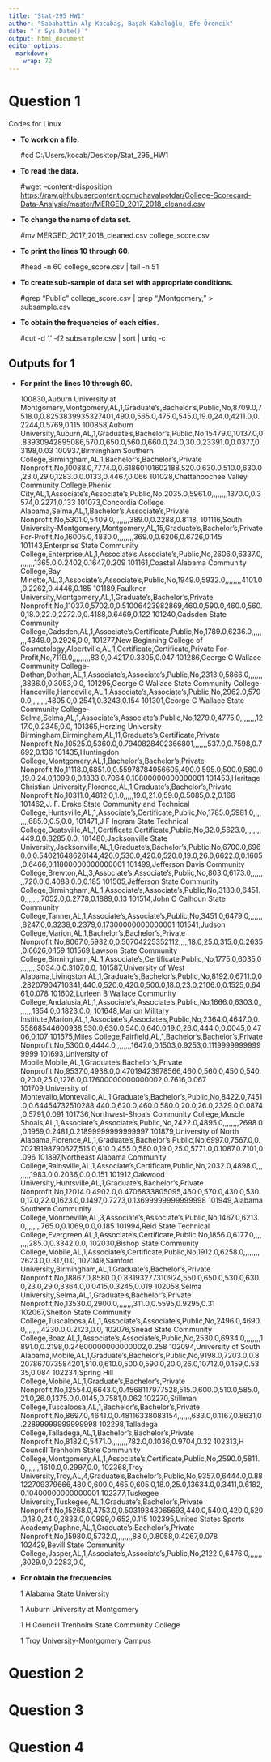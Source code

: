 ---
title: "Stat-295 HW1"
author: "Sabahattin Alp Kocabaş, Başak Kabaloğlu, Efe Örencik"
date: "`r Sys.Date()`"
output: html_document
editor_options: 
  markdown: 
    wrap: 72
---

# Question 1

Codes for Linux

-   **To work on a file.**

    #cd C:/Users/kocab/Desktop/Stat_295_HW1

-   **To read the data.**

    #wget --content-disposition
    <https://raw.githubusercontent.com/dhavalpotdar/College-Scorecard-Data-Analysis/master/MERGED_2017_2018_cleaned.csv>

-   **To change the name of data set.**

    #mv MERGED_2017_2018_cleaned.csv college_score.csv

-   **To print the lines 10 through 60.**

    #head -n 60 college_score.csv \| tail -n 51

-   **To create sub-sample of data set with appropriate conditions.**

    #grep "Public" college_score.csv \| grep ",Montgomery," \>
    subsample.csv

-   **To obtain the frequencies of each cities.**

    #cut -d ',' -f2 subsample.csv \| sort \| uniq -c

## Outputs for 1

-   **For print the lines 10 through 60.**

    100830,Auburn University at
    Montgomery,Montgomery,AL,1,Graduate's,Bachelor's,Public,No,8709.0,7518.0,0.8253839935327401,490.0,565.0,475.0,545.0,19.0,24.0,4211.0,0.2244,0.5769,0.115
    100858,Auburn
    University,Auburn,AL,1,Graduate's,Bachelor's,Public,No,15479.0,10137.0,0.83930942895086,570.0,650.0,560.0,660.0,24.0,30.0,23391.0,0.0377,0.3198,0.03
    100937,Birmingham Southern
    College,Birmingham,AL,1,Bachelor's,Bachelor's,Private
    Nonprofit,No,10088.0,7774.0,0.61860101602188,520.0,630.0,510.0,630.0,23.0,29.0,1283.0,0.0133,0.4467,0.066
    101028,Chattahoochee Valley Community College,Phenix
    City,AL,1,Associate's,Associate's,Public,No,2035.0,5961.0,,,,,,,,1370.0,0.3574,0.2271,0.133
    101073,Concordia College
    Alabama,Selma,AL,1,Bachelor's,Associate's,Private
    Nonprofit,No,5301.0,5409.0,,,,,,,,389.0,0.2288,0.8118, 101116,South
    University-Montgomery,Montgomery,AL,15,Graduate's,Bachelor's,Private
    For-Profit,No,16005.0,4830.0,,,,,,,,369.0,0.6206,0.6726,0.145
    101143,Enterprise State Community
    College,Enterprise,AL,1,Associate's,Associate's,Public,No,2606.0,6337.0,,,,,,,,1365.0,0.2402,0.1647,0.209
    101161,Coastal Alabama Community College,Bay
    Minette,AL,3,Associate's,Associate's,Public,No,1949.0,5932.0,,,,,,,,4101.0,0.2262,0.4446,0.185
    101189,Faulkner
    University,Montgomery,AL,1,Graduate's,Bachelor's,Private
    Nonprofit,No,11037.0,5702.0,0.51006423982869,460.0,590.0,460.0,560.0,18.0,22.0,2272.0,0.4188,0.6469,0.122
    101240,Gadsden State Community
    College,Gadsden,AL,1,Associate's,Certificate,Public,No,1789.0,6236.0,,,,,,,,4349.0,0.2926,0.0,
    101277,New Beginning College of
    Cosmetology,Albertville,AL,1,Certificate,Certificate,Private
    For-Profit,No,7119.0,,,,,,,,,83.0,0.4217,0.3305,0.047 101286,George
    C Wallace Community
    College-Dothan,Dothan,AL,1,Associate's,Associate's,Public,No,2313.0,5866.0,,,,,,,,3836.0,0.3053,0.0,
    101295,George C Wallace State Community
    College-Hanceville,Hanceville,AL,1,Associate's,Associate's,Public,No,2962.0,5790.0,,,,,,,,4805.0,0.2541,0.3243,0.154
    101301,George C Wallace State Community
    College-Selma,Selma,AL,1,Associate's,Associate's,Public,No,1279.0,4775.0,,,,,,,,1217.0,0.2345,0.0,
    101365,Herzing
    University-Birmingham,Birmingham,AL,11,Graduate's,Certificate,Private
    Nonprofit,No,10525.0,5360.0,0.7940828402366801,,,,,,,537.0,0.7598,0.7692,0.136
    101435,Huntingdon
    College,Montgomery,AL,1,Bachelor's,Bachelor's,Private
    Nonprofit,No,11118.0,6851.0,0.55978784956605,490.0,595.0,500.0,580.0,19.0,24.0,1099.0,0.1833,0.7064,0.10800000000000001
    101453,Heritage Christian
    University,Florence,AL,1,Graduate's,Bachelor's,Private
    Nonprofit,No,10311.0,4812.0,1.0,,,,,19.0,21.0,59.0,0.5085,0.2,0.166
    101462,J. F. Drake State Community and Technical
    College,Huntsville,AL,1,Associate's,Certificate,Public,No,1785.0,5981.0,,,,,,,,685.0,0.5,0.0,
    101471,J F Ingram State Technical
    College,Deatsville,AL,1,Certificate,Certificate,Public,No,32.0,5623.0,,,,,,,,449.0,0.8285,0.0,
    101480,Jacksonville State
    University,Jacksonville,AL,1,Graduate's,Bachelor's,Public,No,6700.0,6960.0,0.54021648626144,420.0,530.0,420.0,520.0,19.0,26.0,6622.0,0.1605,0.6466,0.11800000000000001
    101499,Jefferson Davis Community
    College,Brewton,AL,3,Associate's,Associate's,Public,No,803.0,6173.0,,,,,,,,720.0,0.4088,0.0,0.185
    101505,Jefferson State Community
    College,Birmingham,AL,1,Associate's,Associate's,Public,No,3130.0,6451.0,,,,,,,,7052.0,0.2778,0.1889,0.13
    101514,John C Calhoun State Community
    College,Tanner,AL,1,Associate's,Associate's,Public,No,3451.0,6479.0,,,,,,,,8247.0,0.3238,0.2379,0.17300000000000001
    101541,Judson College,Marion,AL,1,Bachelor's,Bachelor's,Private
    Nonprofit,No,8067.0,5932.0,0.50704225352112,,,,,18.0,25.0,315.0,0.2635,0.6626,0.159
    101569,Lawson State Community
    College,Birmingham,AL,1,Associate's,Certificate,Public,No,1775.0,6035.0,,,,,,,,3034.0,0.3107,0.0,
    101587,University of West
    Alabama,Livingston,AL,1,Graduate's,Bachelor's,Public,No,8192.0,6711.0,0.28207904710341,440.0,520.0,420.0,500.0,18.0,23.0,2106.0,0.1525,0.6461,0.078
    101602,Lurleen B Wallace Community
    College,Andalusia,AL,1,Associate's,Associate's,Public,No,1666.0,6303.0,,,,,,,,1354.0,0.1823,0.0,
    101648,Marion Military
    Institute,Marion,AL,1,Associate's,Associate's,Public,No,2364.0,4647.0,0.55868544600938,530.0,630.0,540.0,640.0,19.0,26.0,444.0,0.0045,0.4706,0.107
    101675,Miles College,Fairfield,AL,1,Bachelor's,Bachelor's,Private
    Nonprofit,No,5300.0,4444.0,,,,,,,,1647.0,0.1503,0.9253,0.11199999999999999
    101693,University of
    Mobile,Mobile,AL,1,Graduate's,Bachelor's,Private
    Nonprofit,No,9537.0,4938.0,0.47019423978566,460.0,560.0,450.0,540.0,20.0,25.0,1276.0,0.17600000000000002,0.7616,0.067
    101709,University of
    Montevallo,Montevallo,AL,1,Graduate's,Bachelor's,Public,No,8422.0,7451.0,0.64454732510288,440.0,620.0,460.0,580.0,20.0,26.0,2329.0,0.0874,0.5791,0.091
    101736,Northwest-Shoals Community College,Muscle
    Shoals,AL,1,Associate's,Associate's,Public,No,2422.0,4895.0,,,,,,,,2698.0,0.1959,0.2481,0.21899999999999997
    101879,University of North
    Alabama,Florence,AL,1,Graduate's,Bachelor's,Public,No,6997.0,7567.0,0.70219198790627,515.0,610.0,455.0,580.0,19.0,25.0,5771.0,0.1087,0.7101,0.096
    101897,Northeast Alabama Community
    College,Rainsville,AL,1,Associate's,Certificate,Public,No,2032.0,4898.0,,,,,,,,1983.0,0.2036,0.0,0.151
    101912,Oakwood
    University,Huntsville,AL,1,Graduate's,Bachelor's,Private
    Nonprofit,No,12014.0,4902.0,0.4706833805095,460.0,570.0,430.0,530.0,17.0,22.0,1623.0,0.1497,0.7273,0.13699999999999998
    101949,Alabama Southern Community
    College,Monroeville,AL,3,Associate's,Associate's,Public,No,1467.0,6213.0,,,,,,,,765.0,0.1069,0.0,0.185
    101994,Reid State Technical
    College,Evergreen,AL,1,Associate's,Certificate,Public,No,1856.0,6177.0,,,,,,,,285.0,0.3342,0.0,
    102030,Bishop State Community
    College,Mobile,AL,1,Associate's,Certificate,Public,No,1912.0,6258.0,,,,,,,,2623.0,0.317,0.0,
    102049,Samford
    University,Birmingham,AL,1,Graduate's,Bachelor's,Private
    Nonprofit,No,18867.0,8580.0,0.83193277310924,550.0,650.0,530.0,630.0,23.0,29.0,3364.0,0.0415,0.3245,0.019
    102058,Selma University,Selma,AL,1,Graduate's,Bachelor's,Private
    Nonprofit,No,13530.0,2900.0,,,,,,,,311.0,0.5595,0.9295,0.31
    102067,Shelton State Community
    College,Tuscaloosa,AL,1,Associate's,Associate's,Public,No,2496.0,4690.0,,,,,,,,4230.0,0.2123,0.0,
    102076,Snead State Community
    College,Boaz,AL,1,Associate's,Associate's,Public,No,2530.0,6934.0,,,,,,,,1891.0,0.2198,0.24600000000000002,0.258
    102094,University of South
    Alabama,Mobile,AL,1,Graduate's,Bachelor's,Public,No,9198.0,7203.0,0.8207867073584201,510.0,610.0,500.0,590.0,20.0,26.0,10712.0,0.159,0.5335,0.084
    102234,Spring Hill College,Mobile,AL,1,Graduate's,Bachelor's,Private
    Nonprofit,No,12554.0,6643.0,0.4568117977528,515.0,600.0,510.0,585.0,21.0,26.0,1375.0,0.0145,0.7581,0.062
    102270,Stillman
    College,Tuscaloosa,AL,1,Bachelor's,Bachelor's,Private
    Nonprofit,No,8697.0,4641.0,0.48116338083154,,,,,,,633.0,0.1167,0.8631,0.22899999999999998
    102298,Talladega
    College,Talladega,AL,1,Bachelor's,Bachelor's,Private
    Nonprofit,No,8182.0,5471.0,,,,,,,,782.0,0.1036,0.9704,0.32 102313,H
    Councill Trenholm State Community
    College,Montgomery,AL,1,Associate's,Certificate,Public,No,2590.0,5811.0,,,,,,,,1610.0,0.2997,0.0,
    102368,Troy
    University,Troy,AL,4,Graduate's,Bachelor's,Public,No,9357.0,6444.0,0.88122709379666,480.0,600.0,465.0,605.0,18.0,25.0,13634.0,0.3411,0.6182,0.10400000000000001
    102377,Tuskegee
    University,Tuskegee,AL,1,Graduate's,Bachelor's,Private
    Nonprofit,No,15268.0,4753.0,0.50319343065693,440.0,540.0,420.0,520.0,18.0,24.0,2833.0,0.0999,0.652,0.115
    102395,United States Sports
    Academy,Daphne,AL,1,Graduate's,Bachelor's,Private
    Nonprofit,No,15980.0,5732.0,,,,,,,,88.0,0.8058,0.4267,0.078
    102429,Bevill State Community
    College,Jasper,AL,1,Associate's,Associate's,Public,No,2122.0,6476.0,,,,,,,,3029.0,0.2283,0.0,

-   **For obtain the frequencies**

    1 Alabama State University

    1 Auburn University at Montgomery

    1 H Councill Trenholm State Community College

    1 Troy University-Montgomery Campus

# Question 2

# Question 3

# Question 4

